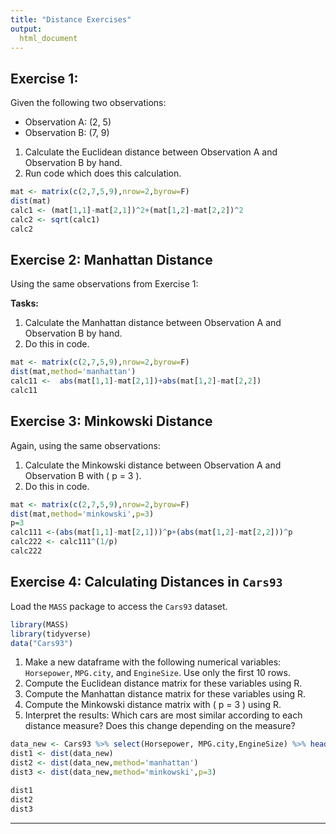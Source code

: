 ---
title: "Distance Exercises"
output: 
  html_document
---

## Exercise 1:

Given the following two observations:

- Observation A: (2, 5)
- Observation B: (7, 9)

1. Calculate the Euclidean distance between Observation A and Observation B by hand.
2. Run code which does this calculation.

```{r}
mat <- matrix(c(2,7,5,9),nrow=2,byrow=F)
dist(mat)
calc1 <- (mat[1,1]-mat[2,1])^2+(mat[1,2]-mat[2,2])^2
calc2 <- sqrt(calc1)
calc2
```

## Exercise 2: Manhattan Distance

Using the same observations from Exercise 1:

**Tasks:**

1. Calculate the Manhattan distance between Observation A and Observation B by hand.
2. Do this in code.

```{r}
mat <- matrix(c(2,7,5,9),nrow=2,byrow=F)
dist(mat,method='manhattan')
calc11 <-  abs(mat[1,1]-mat[2,1])+abs(mat[1,2]-mat[2,2])
calc11
```


## Exercise 3: Minkowski Distance

Again, using the same observations:


1. Calculate the Minkowski distance between Observation A and Observation B with \( p = 3 \).
2. Do this in code.

```{r}
mat <- matrix(c(2,7,5,9),nrow=2,byrow=F)
dist(mat,method='minkowski',p=3)
p=3
calc111 <-(abs(mat[1,1]-mat[2,1]))^p+(abs(mat[1,2]-mat[2,2]))^p
calc222 <- calc111^(1/p)
calc222
```

## Exercise 4: Calculating Distances in `Cars93`

Load the `MASS` package to access the `Cars93` dataset.

```{r}
library(MASS)
library(tidyverse)
data("Cars93")
```

1. Make a new dataframe with the following numerical variables: `Horsepower`, `MPG.city`, and `EngineSize`. Use only the first 10 rows.
3. Compute the Euclidean distance matrix for these variables using R.
4. Compute the Manhattan distance matrix for these variables using R.
5. Compute the Minkowski distance matrix with \( p = 3 \) using R.
6. Interpret the results: Which cars are most similar according to each distance measure? Does this change depending on the measure?

```{r}
data_new <- Cars93 %>% select(Horsepower, MPG.city,EngineSize) %>% head(10)
dist1 <- dist(data_new)
dist2 <- dist(data_new,method='manhattan')
dist3 <- dist(data_new,method='minkowski',p=3)

dist1
dist2
dist3

```

---

